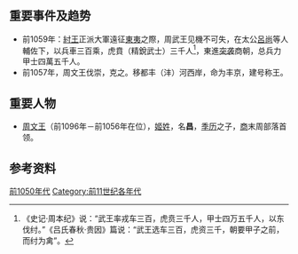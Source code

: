 {{DecadeTOC|-1059}}

==重要事件及趋势==
*前1059年：[[紂王|紂王]]正派大軍遠征[[東夷|東夷]]之際，周武王见機不可失，在太公[[呂尚|呂尚]]等人輔佐下，以兵車三百乘，虎賁（精銳武士）三千人<ref>《史记·周本纪》说：“武王率戎车三百，虎贲三千人，甲士四万五千人，以东伐纣。”《吕氏春秋·贵因》篇说：“武王选车三百，虎资三千，朝要甲子之前，而纣为禽”。</ref>，東進[[突袭|突袭]]商朝，总兵力甲士四萬五千人。
*前1057年，周文王伐崇，克之。移都丰（沣）河西岸，命为丰京，建号称王。

==重要人物==
* [[周文王|周文王]]（前1096年－前1056年在位），[[姬姓|姬姓]]，名'''昌'''，[[季历|季历]]之子，[[商朝|商]]末周部落首领。

==参考资料==
{{reflist}}

{{世紀|-11}}

[[Category:前1050年代|]]
[[Category:前11世纪各年代|Category:前11世纪各年代]]